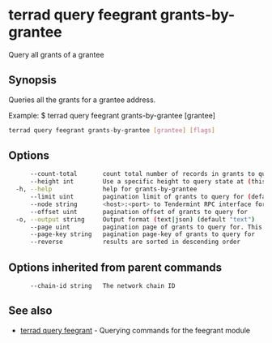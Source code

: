 # terrad query feegrant grants-by-grantee

Query all grants of a grantee

## Synopsis

Queries all the grants for a grantee address.

Example:
$ terrad query feegrant grants-by-grantee [grantee]

```sh Terrad
terrad query feegrant grants-by-grantee [grantee] [flags]
```

## Options

```sh Terrad
      --count-total       count total number of records in grants to query for
      --height int        Use a specific height to query state at (this can error if the node is pruning state)
  -h, --help              help for grants-by-grantee
      --limit uint        pagination limit of grants to query for (default 100)
      --node string       <host>:<port> to Tendermint RPC interface for this chain (default "tcp://localhost:26657")
      --offset uint       pagination offset of grants to query for
  -o, --output string     Output format (text|json) (default "text")
      --page uint         pagination page of grants to query for. This sets offset to a multiple of limit (default 1)
      --page-key string   pagination page-key of grants to query for
      --reverse           results are sorted in descending order
```

## Options inherited from parent commands

```
      --chain-id string   The network chain ID
```

## See also

* [terrad query feegrant](terrad_query_feegrant.mdx)	 - Querying commands for the feegrant module


